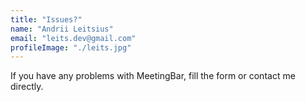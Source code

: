 ```yaml
---
title: "Issues?"
name: "Andrii Leitsius"
email: "leits.dev@gmail.com"
profileImage: "./leits.jpg"
---
```



If you have any problems with MeetingBar, <Link to="/contact"><Underlining color="secondary" hoverColor="secondary">fill the form</Underlining></Link> or contact me directly.